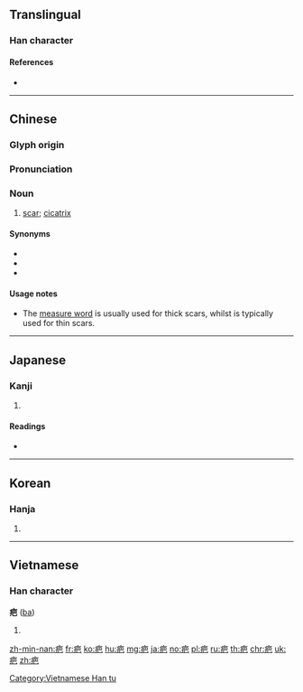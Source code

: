 ==Translingual==

===Han character===
{{Han char|rn=104|rad=疒|as=04|sn=9|four=00117|canj=KAU|ids=⿸疒巴}}

====References====
* {{Han ref|kx=0769.310|dkj=22051|dj=1180.050|hdz=42664.010|uh=75A4|ud=30116|bh=ACCD|bd=44237}}

----

==Chinese==
{{zh-forms}}

===Glyph origin===
{{Han etym}}

===Pronunciation===
{{zh-pron
|m=bā
|c=baa1
|h=pfs=pâ
|md=
|mn=pa
|w=
|mc=
|oc=y
|cat=n
}}

===Noun===
{{zh-noun|mw=道|mw2=條}}

# [[scar]]; [[cicatrix]]

====Synonyms====
* {{zh-l|疤痕|tr=bāhén}}
* {{zh-l|傷疤|tr=shāngbā}}
* {{zh-l|傷痕|tr=shānghén}}

====Usage notes====
* The [[measure word]] {{zh-l|道|tr=dào}} is usually used for thick scars, whilst {{zh-l|條|tr=tiáo}} is typically used for thin scars.

----

==Japanese==

===Kanji===
{{ja-kanji|grade=|rs=疒04}}

# {{defn|lang=ja|sort=疒04}}

====Readings====
* {{ja-readings|on=[[は]] (ha), [[へ]] (he)|kun=[[やまい]] (yamai)|nanori=}}

----

==Korean==

===Hanja===
{{ko-hanja|hangeul=파|eumhun=|rv=pa|mr=p'a|y=pha}}

# {{defn|lang=ko|sort=疒04}}

----

==Vietnamese==

===Han character===
'''疤''' ([[ba]])

# {{defn|lang=vi}}

[[Category:Vietnamese Han tu]]

[[zh-min-nan:疤]]
[[fr:疤]]
[[ko:疤]]
[[hu:疤]]
[[mg:疤]]
[[ja:疤]]
[[no:疤]]
[[pl:疤]]
[[ru:疤]]
[[th:疤]]
[[chr:疤]]
[[uk:疤]]
[[zh:疤]]